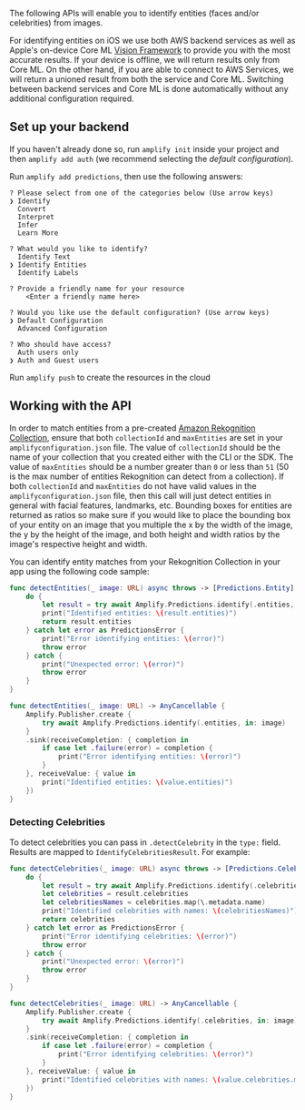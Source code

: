 The following APIs will enable you to identify entities (faces and/or celebrities) from images.

For identifying entities on iOS we use both AWS backend services as well as Apple's on-device Core ML [Vision Framework](https://developer.apple.com/documentation/vision) to provide you with the most accurate results. If your device is offline, we will return results only from Core ML. On the other hand, if you are able to connect to AWS Services, we will return a unioned result from both the service and Core ML. Switching between backend services and Core ML is done automatically without any additional configuration required.

## Set up your backend

If you haven't already done so, run `amplify init` inside your project and then `amplify add auth` (we recommend selecting the *default configuration*).

Run `amplify add predictions`, then use the following answers:

```console
? Please select from one of the categories below (Use arrow keys)
❯ Identify
  Convert
  Interpret
  Infer
  Learn More
  
? What would you like to identify?
  Identify Text
❯ Identify Entities
  Identify Labels

? Provide a friendly name for your resource
    <Enter a friendly name here>

? Would you like use the default configuration? (Use arrow keys)
❯ Default Configuration
  Advanced Configuration

? Who should have access?
  Auth users only
❯ Auth and Guest users
```

Run `amplify push` to create the resources in the cloud

## Working with the API

In order to match entities from a pre-created [Amazon Rekognition Collection](https://docs.aws.amazon.com/rekognition/latest/dg/collections.html), ensure that both `collectionId` and `maxEntities` are set in your `amplifyconfiguration.json` file. The value of `collectionId` should be the name of your collection that you created either with the CLI or the SDK. The value of `maxEntities` should be a number greater than `0` or less than `51` (50 is the max number of entities Rekognition can detect from a collection). If both `collectionId` and `maxEntities` do not have valid values in the `amplifyconfiguration.json` file, then this call will just detect entities in general with facial features, landmarks, etc. Bounding boxes for entities are returned as ratios so make sure if you would like to place the bounding box of your entity on an image that you multiple the x by the width of the image, the y by the height of the image, and both height and width ratios by the image's respective height and width.

You can identify entity matches from your Rekognition Collection in your app using the following code sample:

<BlockSwitcher>

<Block name="Async/Await">

```swift
func detectEntities(_ image: URL) async throws -> [Predictions.Entity] {
    do {
        let result = try await Amplify.Predictions.identify(.entities, in: image)
        print("Identified entities: \(result.entities)")
        return result.entities
    } catch let error as PredictionsError { 
        print("Error identifying entities: \(error)")
        throw error
    } catch { 
        print("Unexpected error: \(error)")
        throw error
    }
}
```

</Block>

<Block name="Combine">

```swift
func detectEntities(_ image: URL) -> AnyCancellable {
    Amplify.Publisher.create {
        try await Amplify.Predictions.identify(.entities, in: image)
    }
    .sink(receiveCompletion: { completion in
        if case let .failure(error) = completion {
            print("Error identifying entities: \(error)")
        }
    }, receiveValue: { value in
        print("Identified entities: \(value.entities)")
    })
}
```

</Block>

</BlockSwitcher>

### Detecting Celebrities

To detect celebrities you can pass in `.detectCelebrity` in the `type:` field. Results are mapped to `IdentifyCelebritiesResult`. For example:

<BlockSwitcher>

<Block name="Async/Await">

```swift
func detectCelebrities(_ image: URL) async throws -> [Predictions.Celebrity] {
    do {
        let result = try await Amplify.Predictions.identify(.celebrities, in: image)
        let celebrities = result.celebrities
        let celebritiesNames = celebrities.map(\.metadata.name)
        print("Identified celebrities with names: \(celebritiesNames)")
        return celebrities
    } catch let error as PredictionsError {
        print("Error identifying celebrities: \(error)")
        throw error
    } catch {
        print("Unexpected error: \(error)")
        throw error
    }
}
```

</Block>

<Block name="Combine">

```swift
func detectCelebrities(_ image: URL) -> AnyCancellable {
    Amplify.Publisher.create {
        try await Amplify.Predictions.identify(.celebrities, in: image)
    }
    .sink(receiveCompletion: { completion in
        if case let .failure(error) = completion {
            print("Error identifying celebrities: \(error)")
        }
    }, receiveValue: { value in
        print("Identified celebrities with names: \(value.celebrities.map(\.metadata.name))")
    })
}
```

</Block>

</BlockSwitcher>
